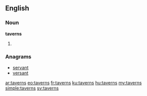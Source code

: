 ==English==

===Noun===
'''taverns'''

# {{plural of|tavern}}

===Anagrams===
* [[servant#English|servant]]
* [[versant#English|versant]]

[[ar:taverns]]
[[eo:taverns]]
[[fr:taverns]]
[[ku:taverns]]
[[hu:taverns]]
[[my:taverns]]
[[simple:taverns]]
[[sv:taverns]]